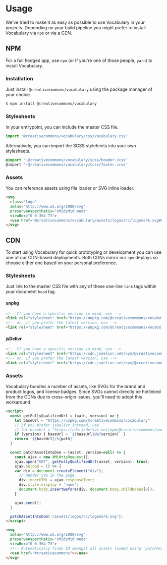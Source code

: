 
<Meta title="Vocabulary/Usage" />

# Usage

We've tried to make it as easy as possible to use Vocabulary in your projects. Depending on your build pipeline you
might prefer to install Vocabulary via `npm` or via a CDN.

## NPM

For a full fledged app, use `npm` (or if you're one of those people, `yarn`) to install Vocabulary.

### Installation

Just install `@creativecommons/vocabulary` using the package manager of your choice.

```bash
$ npm install @creativecommons/vocabulary
```

### Stylesheets

In your entrypoint, you can include the master CSS file.

```js
import '@creativecommons/vocabulary/css/vocabulary.css'
```

Alternatively, you can import the SCSS styleheets into your own stylesheets.

```scss
@import '~@creativecommons/vocabulary/scss/header.scss'
@import '~@creativecommons/vocabulary/scss/footer.scss'
```

### Assets

You can reference assets using file loader or SVG inline loader.

```html
<svg
  class="logo"
  xmlns="http://www.w3.org/2000/svg"
  preserveAspectRatio="xMidyMid meet"
  viewBox="0 0 304 73">
  <use href="@creativecommons/vocabulary/assets/logos/cc/logomark.svg#creativecommons"></use>
</svg>
```

## CDN

To start using Vocabulary for quick prototyping or development you can use one of our CDN-based deployments. Both CDNs
mirror our `npm` deploys so choose either one based on your personal preference.

### Stylesheets

Just link to the master CSS file with any of these one-line `link` tags within your document `head` tag.

#### unpkg

```html
<!-- If you have a specific version in mind, use -->
<link rel="stylesheet" href="https://unpkg.com/@creativecommons/vocabulary@1.0.0-beta.6/css/vocabulary.css">
<!-- or, if you prefer the latest version, use -->
<link rel="stylesheet" href="https://unpkg.com/@creativecommons/vocabulary/css/vocabulary.css">
```

#### jsDelivr

```html
<!-- If you have a specific version in mind, use -->
<link rel="stylesheet" href="https://cdn.jsdelivr.net/npm/@creativecommons/vocabulary@1.0.0-beta.6/css/vocabulary.css">
<!-- or, if you prefer the latest version, use -->
<link rel="stylesheet" href="https://cdn.jsdelivr.net/npm/@creativecommons/vocabulary/css/vocabulary.css">
```

### Assets

Vocabulary bundles a number of assets, like SVGs for the brand and product logos, and license badges. Since SVGs cannot
directly be hotlinked from the CDNs due to cross-origin issues, you'll need to adopt this workaround.

```html
<script>
  const getFullyQualifiedUrl = (path, version) => {
    let baseUrl = "https://unpkg.com/@creativecommons/vocabulary"
    // If you prefer jsDelivr instead, use
    // let baseUrl = "https://cdn.jsdelivr.net/npm/@creativecommons/vocabulary"
    if (version) { baseUrl = `${baseUrl}@${version}` }
    return `${baseUrl}/${path}`
  }

  const patchAssetIntoDom = (asset, version=null) => {
    const ajax = new XMLHttpRequest();
    ajax.open("GET", getFullyQualifiedUrl(asset, version), true);
    ajax.onload = () => {
    var div = document.createElement("div");
      // Render SVG in the page
      div.innerHTML = ajax.responseText;
      div.style.display = 'none';
      document.body.insertBefore(div, document.body.childNodes[0]);
    }

    ajax.send();
  }

  patchAssetIntoDom('/assets/logos/cc/logomark.svg');
</script>

<svg
  xmlns="http://www.w3.org/2000/svg"
  preserveAspectRatio="xMidyMid meet"
  viewBox="0 0 304 73">
  <!-- Automatically finds ID amongst all assets loaded using `patchAssetIntoDom()` -->
  <use href="#creativecommons"></use>
</svg>
```
